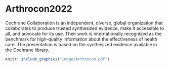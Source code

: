 # Arthrocon2022

Cochrane Collaboration  is an independent, diverse, global organization that collaborates to produce trusted synthesized evidence, make it accessible to all, and advocate for its use. Their work is internationally recognized as the benchmark for high-quality information about the effectiveness of health care.
The presentation is based on the synthesized evidence available in the Cochrane library.

```r
knitr::include_graphics("image/Arthrocon.pdf")
```

